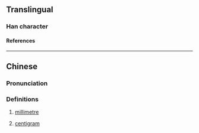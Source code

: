 {{character info/new}}
==Translingual==

===Han character===
{{Han char|rn=10|rad=儿|as=14|sn=16|four=|canj=JUMWG|ids=⿺克厘}}

====References====
{{Han ref|kx=0125.281|dkj=01405|dj=0266.130|hdz=10275.071|uh=5163}}

----

==Chinese==
{{zh-forms}}

===Pronunciation===
{{zh-pron
|m=gōnglǐ
|c=lei4 hak1
|cat=n
}}

===Definitions===
{{zh-hanzi}}

# {{lb|zh|obsolete|abbreviation}} [[millimetre]]
# {{lb|zh|obsolete|abbreviation}} [[centigram]]